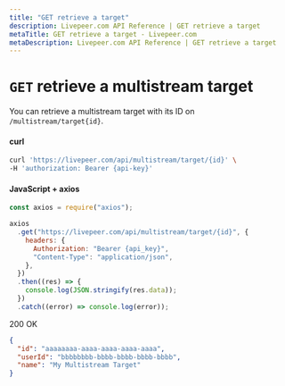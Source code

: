 ```yaml
---
title: "GET retrieve a target"
description: Livepeer.com API Reference | GET retrieve a target
metaTitle: GET retrieve a target - Livepeer.com
metaDescription: Livepeer.com API Reference | GET retrieve a target
---
```


# `GET` retrieve a multistream target

You can retrieve a multistream target with its ID on `/multistream/target{id}`.

#### curl

```bash
curl 'https://livepeer.com/api/multistream/target/{id}' \
-H 'authorization: Bearer {api-key}'
```

#### JavaScript + axios

```javascript
const axios = require("axios");

axios
  .get("https://livepeer.com/api/multistream/target/{id}", {
    headers: {
      Authorization: "Bearer {api_key}",
      "Content-Type": "application/json",
    },
  })
  .then((res) => {
    console.log(JSON.stringify(res.data));
  })
  .catch((error) => console.log(error));
```

200 OK

```json
{
  "id": "aaaaaaaa-aaaa-aaaa-aaaa-aaaa",
  "userId": "bbbbbbbb-bbbb-bbbb-bbbb-bbbb",
  "name": "My Multistream Target"
}
```
